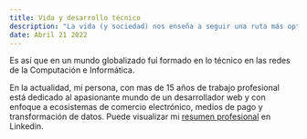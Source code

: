 ```yaml
---
title: Vida y desarrollo técnico
description: "La vida (y sociedad) nos enseña a seguir una ruta más optimista para alcanzar tus sueños. Sueños que vas alcanzando con tu trabajo, paso a paso sin notarlo inicialmente."
date: Abril 21 2022
---
```


Es así que en un mundo globalizado fuí formado en lo técnico en las redes de la Computación e Informática. 

En la actualidad, mi persona, con mas de 15 años de trabajo profesional está dedicado al apasionante mundo de un desarrollador web y con enfoque a ecosistemas de comercio electrónico, medios de pago y transformación de datos. Puede visualizar mi [resumen profesional](https://www.linkedin.com/in/jsiesquen/) en Linkedin.
